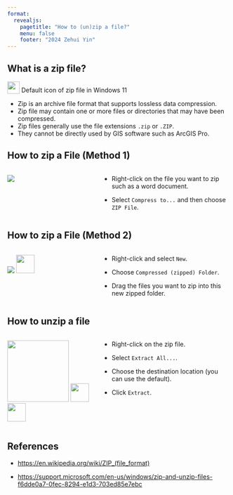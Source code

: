 ```yaml
---
format: 
  revealjs:
    pagetitle: "How to (un)zip a file?"
    menu: false
    footer: "2024 Zehui Yin"
---
```


## What is a zip file?

```{=html}
<p>
<img src="./images/zip-icon.png" style="vertical-align: bottom; height: 2em;"/> Default icon of zip file in Windows 11
<p>
```

- Zip is an archive file format that supports lossless data compression.
- Zip file may contain one or more files or directories that may have been compressed.
- Zip files generally use the file extensions `.zip` or `.ZIP`.
- They cannot be directly used by GIS software such as ArcGIS Pro.

## How to zip a File (Method 1)

:::: {.columns}

::: {.column width="40%"}
```{=html}
<p>
<img src="./images/zip1.png"/>
<p>
```
:::

::: {.column width="60%"}
- Right-click on the file you want to zip such as a word document.

- Select `Compress to...` and then choose `ZIP File`.
:::

::::

## How to zip a File (Method 2)
:::: {.columns}

::: {.column width="40%"}
```{=html}
<p>
<img src="./images/zip2.png"/>
<img src="./images/zip3.png" style="height: 3em;"/>
<p>
```
:::

::: {.column width="60%"}

- Right-click and select `New`.

- Choose `Compressed (zipped) Folder`.

- Drag the files you want to zip into this new zipped folder.
:::

::::

## How to unzip a file

:::: {.columns}

::: {.column width="40%"}
```{=html}
<p>
<img src="./images/zip4.png" style="height: 10em;"/>
<img src="./images/zip5.png" style="height: 3em;"/>
<img src="./images/zip6.png" style="height: 3em;"/>
<p>
```
:::

::: {.column width="60%"}

- Right-click on the zip file.

- Select `Extract All...`.

- Choose the destination location (you can use the default).

- Click `Extract`.

:::

::::

## References

- [https://en.wikipedia.org/wiki/ZIP_(file_format)](https://en.wikipedia.org/wiki/ZIP_(file_format))

- [https://support.microsoft.com/en-us/windows/zip-and-unzip-files-f6dde0a7-0fec-8294-e1d3-703ed85e7ebc](https://support.microsoft.com/en-us/windows/zip-and-unzip-files-f6dde0a7-0fec-8294-e1d3-703ed85e7ebc)
